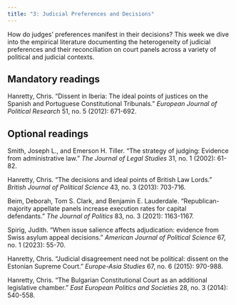 ```yaml
---
title: "3: Judicial Preferences and Decisions"
---
```


How do judges' preferences manifest in their decisions? This week we dive into the empirical literature documenting the heterogeneity of judicial preferences and their reconciliation on court panels across a variety of political and judicial contexts.

## Mandatory readings

Hanretty, Chris. "Dissent in Iberia: The ideal points of justices on the Spanish and Portuguese Constitutional Tribunals." *European Journal of Political Research* 51, no. 5 (2012): 671-692.

## Optional readings

Smith, Joseph L., and Emerson H. Tiller. "The strategy of judging: Evidence from administrative law." *The Journal of Legal Studies* 31, no. 1 (2002): 61-82.

Hanretty, Chris. "The decisions and ideal points of British Law Lords." *British Journal of Political Science* 43, no. 3 (2013): 703-716.

Beim, Deborah, Tom S. Clark, and Benjamin E. Lauderdale. "Republican-majority appellate panels increase execution rates for capital defendants." *The Journal of Politics* 83, no. 3 (2021): 1163-1167.

Spirig, Judith. "When issue salience affects adjudication: evidence from Swiss asylum appeal decisions." *American Journal of Political Science* 67, no. 1 (2023): 55-70.

Hanretty, Chris. "Judicial disagreement need not be political: dissent on the Estonian Supreme Court." *Europe-Asia Studies* 67, no. 6 (2015): 970-988.

Hanretty, Chris. "The Bulgarian Constitutional Court as an additional legislative chamber." *East European Politics and Societies* 28, no. 3 (2014): 540-558.
